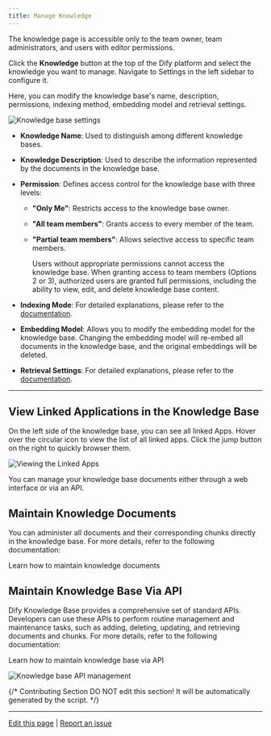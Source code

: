 ```yaml
---
title: Manage Knowledge
---
```


<Info>
The knowledge page is accessible only to the team owner, team administrators, and users with editor permissions.
</Info>

Click the **Knowledge** button at the top of the Dify platform and select the knowledge you want to manage. Navigate to Settings in the left sidebar to configure it.

Here, you can modify the knowledge base's name, description, permissions, indexing method, embedding model and retrieval settings.

![Knowledge base settings](https://assets-docs.dify.ai/2024/12/20fc93428f8f20f7acfce665c4ed4ddf.png)

* **Knowledge Name**: Used to distinguish among different knowledge bases.
* **Knowledge Description**: Used to describe the information represented by the documents in the knowledge base.
* **Permission**: Defines access control for the knowledge base with three levels:
  * **"Only Me"**: Restricts access to the knowledge base owner.
  * **"All team members"**: Grants access to every member of the team.
  * **"Partial team members"**: Allows selective access to specific team members.
  
    Users without appropriate permissions cannot access the knowledge base. When granting access to team members (Options 2 or 3), authorized users are granted full permissions, including the ability to view, edit, and delete knowledge base content.

* **Indexing Mode**: For detailed explanations, please refer to the [documentation](/en/guides/knowledge-base/create-knowledge-and-upload-documents/setting-indexing-methods).
* **Embedding Model**: Allows you to modify the embedding model for the knowledge base. Changing the embedding model will re-embed all documents in the knowledge base, and the original embeddings will be deleted.
* **Retrieval Settings**: For detailed explanations, please refer to the [documentation](/en/learn-more/extended-reading/retrieval-augment/retrieval).

***

## View Linked Applications in the Knowledge Base

On the left side of the knowledge base, you can see all linked Apps. Hover over the circular icon to view the list of all linked apps. Click the jump button on the right to quickly browser them.

![Viewing the Linked Apps](https://assets-docs.dify.ai/2024/12/28899b9b0eba8996f364fb74e5b94c7f.png)

You can manage your knowledge base documents either through a web interface or via an API.

## Maintain Knowledge Documents

You can administer all documents and their corresponding chunks directly in the knowledge base. For more details, refer to the following documentation:

<Card title="Maintain Knowledge Documents" icon="link" href="/en/guides/knowledge-base/knowledge-and-documents-maintenance/maintain-knowledge-documents">
  Learn how to maintain knowledge documents
</Card>

## Maintain Knowledge Base Via API

Dify Knowledge Base provides a comprehensive set of standard APIs. Developers can use these APIs to perform routine management and maintenance tasks, such as adding, deleting, updating, and retrieving documents and chunks. For more details, refer to the following documentation:

<Card title="Maintain Knowledge Base via API" icon="link" href="/en/guides/knowledge-base/knowledge-and-documents-maintenance/maintain-dataset-via-api">
  Learn how to maintain knowledge base via API
</Card>

![Knowledge base API management](https://assets-docs.dify.ai/dify-enterprise-mintlify/en/guides/knowledge-base/02cf8bc06990606ff1d60b73ce7a82c8.png)

{/*
Contributing Section
DO NOT edit this section!
It will be automatically generated by the script.
*/}

---

[Edit this page](https://github.com/langgenius/dify-docs/edit/main/en/guides/knowledge-base/knowledge-and-documents-maintenance/introduction.mdx) | [Report an issue](https://github.com/langgenius/dify-docs/issues/new?title=Documentation%20Issue%3A%20duct&body=%23%23%20Issue%20Description%0A%3C%21--%20Please%20briefly%20describe%20the%20issue%20you%20found%20--%3E%0A%0A%23%23%20Page%20Link%0Ahttps%3A%2F%2Fgithub.com%2Flanggenius%2Fdify-docs%2Fblob%2Fmain%2Fen/guides/knowledge-base/knowledge-and-documents-maintenance%2Fintroduction.mdx%0A%0A%23%23%20Suggested%20Changes%0A%3C%21--%20If%20you%20have%20specific%20suggestions%20for%20changes%2C%20please%20describe%20them%20here%20--%3E%0A%0A%3C%21--%20Thank%20you%20for%20helping%20improve%20our%20documentation%21%20--%3E)

